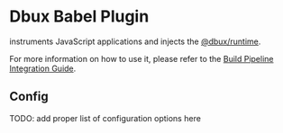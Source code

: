 # Dbux Babel Plugin


<TOC toc={toc} />

<CodeLink path="dbux-babel-plugin" /> instruments JavaScript applications and injects the [@dbux/runtime](./dbux-runtime).

For more information on how to use it, please refer to the [Build Pipeline Integration Guide](../guides/02-build-pipeline-integration.mdx).


## Config

TODO: add proper list of configuration options here

